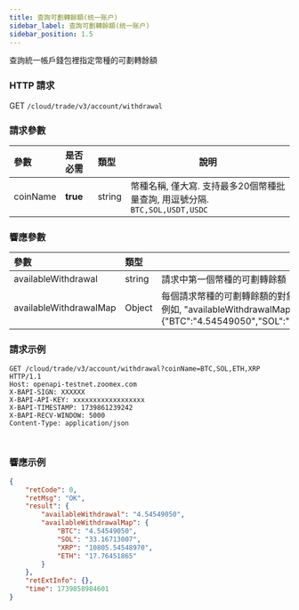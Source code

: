 ```yaml
---
title: 查詢可劃轉餘額(统一账户)
sidebar_label: 查詢可劃轉餘額(统一账户)
sidebar_position: 1.5
---
```

查詢統一帳戶錢包裡指定幣種的可劃轉餘額

### HTTP 請求
GET `/cloud/trade/v3/account/withdrawal`

### 請求參數
| 參數 | 是否必需 | 類型 | 說明|
|:----- |:-------|:-----|------ |
|coinName |**true** |string |幣種名稱, 僅大寫. 支持最多20個幣種批量查詢, 用逗號分隔. `BTC,SOL,USDT,USDC`|

### 響應參數
| 參數 | 類型 | 說明|
|:----- |:-----|----- |
|availableWithdrawal |string |請求中第一個幣種的可劃轉餘額|
|availableWithdrawalMap |Object |每個請求幣種的可劃轉餘額的對象。在映射中，鍵是請求的幣種，值是相應的金額(字符串)<br/>例如, "availableWithdrawalMap":{"BTC":"4.54549050","SOL":"33.16713007","XRP":"10805.54548970","ETH":"17.76451865"}|

### 請求示例

<Tabs groupId="programming-languages">
<TabItem value="http" label="HTTP">

```http
GET /cloud/trade/v3/account/withdrawal?coinName=BTC,SOL,ETH,XRP HTTP/1.1
Host: openapi-testnet.zoomex.com
X-BAPI-SIGN: XXXXXX
X-BAPI-API-KEY: xxxxxxxxxxxxxxxxxx
X-BAPI-TIMESTAMP: 1739861239242
X-BAPI-RECV-WINDOW: 5000
Content-Type: application/json
```

</TabItem>
<TabItem value="python" label="Python">

```python

```

</TabItem>
<TabItem value="Node" label="Node.js">

```n4js

```

</TabItem>
</Tabs>

### 響應示例

```json
{
    "retCode": 0,
    "retMsg": "OK",
    "result": {
        "availableWithdrawal": "4.54549050",
        "availableWithdrawalMap": {
            "BTC": "4.54549050",
            "SOL": "33.16713007",
            "XRP": "10805.54548970",
            "ETH": "17.76451865"
        }
    },
    "retExtInfo": {},
    "time": 1739858984601
}
```
